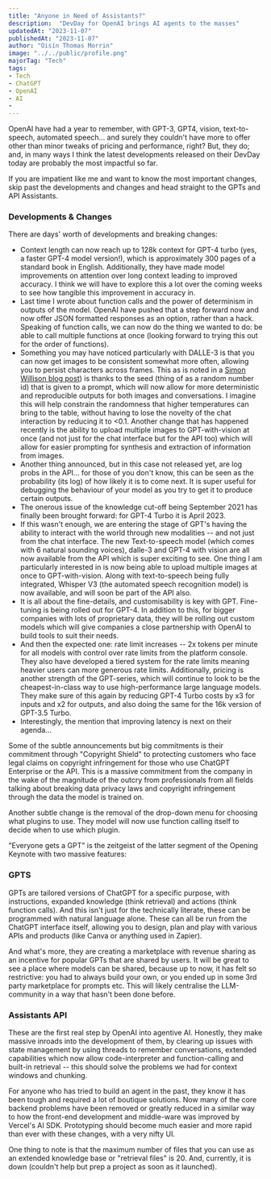 ---
title: "Anyone in Need of Assistants?"
description:  "DevDay for OpenAI brings AI agents to the masses"
updatedAt: "2023-11-07"
publishedAt: "2023-11-07"
author: "Oisín Thomas Morrin"
image: "../../public/profile.png"
majorTag: "Tech"
tags: 
- Tech
- ChatGPT
- OpenAI
- AI
- 
---

OpenAI have had a year to remember, with GPT-3, GPT4, vision, text-to-speech, automated speech... and surely they couldn't have more to offer other than minor tweaks of pricing and performance, right? But, they do; and, in many ways I think the latest developments released on their DevDay today are probably the most impactful so far.

If you are impatient like me and want to know the most important changes, skip past the developments and changes and head straight to the GPTs and API Assistants.

### Developments & Changes
There are days' worth of developments and breaking changes:
 - Context length can now reach up to 128k context for GPT-4 turbo (yes, a faster GPT-4 model version!), which is approximately 300 pages of a standard book in English. Additionally, they have made model improvements on attention over long context leading to improved accuracy. I think we will have to explore this a lot over the coming weeks to see how tangible this improvement in accuracy in.
 - Last time I wrote about function calls and the power of determinism in outputs of the model. OpenAI have pushed that a step forward now and now offer JSON formatted responses as an option, rather than a hack. Speaking of function calls, we can now do the thing we wanted to do: be able to call multiple functions at once (looking forward to trying this out for the order of functions).
 - Something you may have noticed particularly with DALLE-3 is that you can now get images to be consistent somewhat more often, allowing you to persist characters across frames. This as is noted in a [Simon Willison blog post](https://simonwillison.net/2023/Oct/26/add-a-walrus/)) is thanks to the seed (thing of as a random number id) that is given to a prompt, which will now allow for more deterministic and reproducible outputs for both images and conversations. I imagine this will help constrain the randomness that higher temperatures can bring to the table, without having to lose the novelty of the chat interaction by reducing it to <0.1. Another change that has happened recently is the ability to upload multiple images to GPT-with-vision at once (and not just for the chat interface but for the API too) which will allow for easier prompting for synthesis and extraction of information from images.
 - Another thing announced, but in this case not released yet, are log probs in the API... for those of you don't know, this can be seen as the probability (its log) of how likely it is to come next. It is super useful for debugging the behaviour of your model as you try to get it to produce certain outputs.
 - The onerous issue of the knowledge cut-off being September 2021 has finally been brought forward: for GPT-4 Turbo it is April 2023.
 - If this wasn't enough, we are entering the stage of GPT's having the ability to interact with the world through new modalities -- and not just from the chat interface. The new Text-to-speech model (which comes with 6 natural sounding voices), dalle-3 and GPT-4 with vision are all now available from the API which is super exciting to see. One thing I am particularly interested in is now being able to upload multiple images at once to GPT-with-vision. Along with text-to-speech being fully integrated, Whisper V3 (the automated speech recognition model) is now available, and will soon be part of the API also.
 - It is all about the fine-details, and customisability is key with GPT. Fine-tuning is being rolled out for GPT-4. In addition to this, for bigger companies with lots of proprietary data, they will be rolling out custom models which will give companies a close partnership with OpenAI to build tools to suit their needs.
 - And then the expected one: rate limit increases -- 2x tokens per minute for all models with control over rate limits from the platform console. They also have developed a tiered system for the rate limits meaning heavier users can more generous rate limits. Additionally, pricing is another strength of the GPT-series, which will continue to look to be the cheapest-in-class way to use high-performance large language models. They make sure of this again by reducing GPT-4 Turbo costs by x3 for inputs and x2 for outputs, and also doing the same for the 16k version of GPT-3.5 Turbo.
 - Interestingly, the mention that improving latency is next on their agenda...

Some of the subtle announcements but big commitments is their commitment through "Copyright Shield" to protecting customers who face legal claims on copyright infringement for those who use ChatGPT Enterprise or the API. This is a massive commitment from the company in the wake of the magnitude of the outcry from professionals from all fields talking about breaking data privacy laws and copyright infringement through the data the model is trained on.

Another subtle change is the removal of the drop-down menu for choosing what plugins to use. They model will now use function calling itself to decide when to use which plugin.

"Everyone gets a GPT" is the zeitgeist of the latter segment of the Opening Keynote with two massive features:

### GPTS
GPTs are tailored versions of ChatGPT for a specific purpose, with instructions, expanded knowledge (think retrieval) and actions (think function calls). And this isn't just for the technically literate, these can be programmed with natural language alone. These can all be run from the ChatGPT interface itself, allowing you to design, plan and play with various APIs and products (like Canva or anything used in Zapier). 

And what's more, they are creating a marketplace with revenue sharing as an incentive for popular GPTs that are shared by users. It will be great to see a place where models can be shared, because up to now, it has felt so restrictive: you had to always build your own, or you ended up in some 3rd party marketplace for prompts etc. This will likely centralise the LLM-community in a way that hasn't been done before.

### Assistants API
These are the first real step by OpenAI into agentive AI. Honestly, they make massive inroads into the development of them, by clearing up issues with state management by using threads to remember conversations, extended capabilities which now allow code-interpreter and function-calling and built-in retrieval -- this should solve the problems we had for context windows and chunking.

For anyone who has tried to build an agent in the past, they know it has been tough and required a lot of boutique solutions. Now many of the core backend problems have been removed or greatly reduced in a similar way to how the front-end development and middle-ware was improved by Vercel's AI SDK. Prototyping should become much easier and more rapid than ever with these changes, with a very nifty UI. 

One thing to note is that the maximum number of files that you can use as an extended knowledge base or "retrieval files" is 20. And, currently, it is down (couldn't help but prep a project as soon as it launched).
